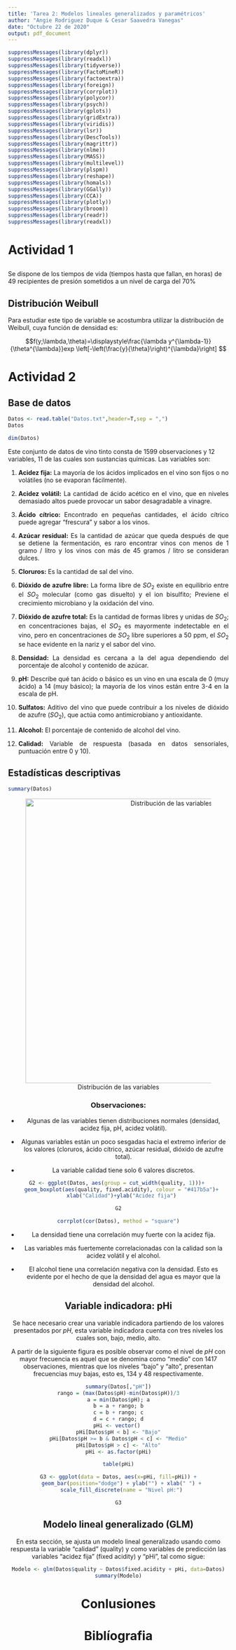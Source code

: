 ```yaml
---
title: 'Tarea 2: Modelos lineales generalizados y paramétricos'
author: "Angie Rodriguez Duque & Cesar Saavedra Vanegas"
date: "Octubre 22 de 2020"
output: pdf_document
---
```

```r
suppressMessages(library(dplyr))
suppressMessages(library(readxl))
suppressMessages(library(tidyverse))
suppressMessages(library(FactoMineR))
suppressMessages(library(factoextra))
suppressMessages(library(foreign))
suppressMessages(library(corrplot))
suppressMessages(library(polycor))
suppressMessages(library(psych))
suppressMessages(library(gplots))
suppressMessages(library(gridExtra))
suppressMessages(library(viridis))
suppressMessages(library(lsr))
suppressMessages(library(DescTools))
suppressMessages(library(magrittr))
suppressMessages(library(nlme))
suppressMessages(library(MASS))
suppressMessages(library(multilevel))
suppressMessages(library(plspm))
suppressMessages(library(reshape))
suppressMessages(library(homals))
suppressMessages(library(GGally))
suppressMessages(library(CCA))
suppressMessages(library(plotly))
suppressMessages(library(broom))
suppressMessages(library(readr))
suppressMessages(library(readxl))
```

# Actividad 1

## 

Se dispone de los tiempos de vida (tiempos hasta que fallan, en horas) de $49$ recipientes de presión sometidos a un nivel de carga del $70\%$

## Distribución Weibull

Para estudiar este tipo de variable se acostumbra utilizar la distribución de Weibull, cuya función de densidad es:

$$f(y;\lambda,\theta)=\displaystyle\frac{\lambda y^{\lambda-1}}{\theta^{\lambda}}exp \left[-\left(\frac{y}{\theta}\right)^{\lambda}\right] $$

# Actividad 2

## Base de datos 

```r
Datos <- read.table("Datos.txt",header=T,sep = ",")
Datos
```

```r
dim(Datos)
```

Este conjunto de datos de vino tinto consta de 1599 observaciones y 12 variables, 11 de las cuales son sustancias químicas. Las variables son:

<div style="text-align: justify">

1. **Acidez fija:** La mayoría de los ácidos implicados en el vino son fijos o no volátiles (no se evaporan fácilmente).

2. **Acidez volátil:** La cantidad de ácido acético en el vino, que en niveles demasiado altos puede provocar un sabor desagradable a vinagre.

3. **Ácido cítrico:** Encontrado en pequeñas cantidades, el ácido cítrico puede agregar "frescura" y sabor a los vinos.

4. **Azúcar residual:** Es la cantidad de azúcar que queda después de que se detiene la fermentación, es raro encontrar vinos con menos de 1 gramo / litro y los vinos con más de 45 gramos / litro se consideran dulces.

5. **Cloruros:** Es la cantidad de sal del vino.

6. **Dióxido de azufre libre:** La forma libre de $SO_{2}$ existe en equilibrio entre el $SO_{2}$ molecular (como gas disuelto) y el ion bisulfito; Previene el crecimiento microbiano y la oxidación del vino.

7. **Dióxido de azufre total:** Es la cantidad de formas libres y unidas de $SO_{2}$; en concentraciones bajas, el $SO_{2}$ es mayormente indetectable en el vino, pero en concentraciones de $SO_{2}$ libre superiores a 50 ppm, el $SO_{2}$ se hace evidente en la nariz y el sabor del vino.

8. **Densidad:** La densidad es cercana a la del agua dependiendo del porcentaje de alcohol y contenido de azúcar.

9. **pH:** Describe qué tan ácido o básico es un vino en una escala de 0 (muy ácido) a 14 (muy básico); la mayoría de los vinos están entre 3-4 en la escala de pH.

10. **Sulfatos:** Aditivo del vino que puede contribuir a los niveles de dióxido de azufre $(SO_{2})$, que actúa como antimicrobiano y antioxidante.

11. **Alcohol:** El porcentaje de contenido de alcohol del vino.

12. **Calidad:** Variable de respuesta (basada en datos sensoriales, puntuación entre 0 y 10).

<div/>


## Estadísticas descriptivas

```r
summary(Datos)
```

<center>
![Distribución de las variables](G1.png "Regresión local"){width=650px}

### Observaciones:

* Algunas de las variables tienen distribuciones normales (densidad, acidez fija, pH, acidez volátil).

* Algunas variables están un poco sesgadas hacia el extremo inferior de los valores (cloruros, ácido cítrico, azúcar residual, dióxido de azufre total).

* La variable calidad tiene solo 6 valores discretos.

```r
G2 <- ggplot(Datos, aes(group = cut_width(quality, 1)))+ 
  geom_boxplot(aes(quality, fixed.acidity), colour = "#417b5a")+
  xlab("Calidad")+ylab("Acidez fija")
```

```r
G2
```


```r
corrplot(cor(Datos), method = "square")
```

* La densidad tiene una correlación muy fuerte con la acidez fija.

* Las variables más fuertemente correlacionadas con la calidad son la acidez volátil y el alcohol.

* El alcohol tiene una correlación negativa con la densidad. Esto es evidente por el hecho de que la densidad del agua es mayor que la densidad del alcohol.

## Variable indicadora: pHi 

Se hace necesario crear una variable indicadora partiendo de los valores presentados por $pH$, esta variable indicadora cuenta con tres niveles los cuales son, bajo, medio, alto.

A partir de la siguiente figura es posible observar como el nivel de $pH$ con mayor frecuencia es aquel que se denomina como "medio" con 1417 observaciones, mientras que los niveles "bajo" y "alto", presentan frecuencias muy bajas, esto es, 134 y 48 respectivamente.

```r
summary(Datos[,"pH"])
rango = (max(Datos$pH)-min(Datos$pH))/3
a = min(Datos$pH); a
b = a + rango; b
c = b + rango; c
d = c + rango; d
pHi <- vector() 
pHi[Datos$pH < b] <- "Bajo"
pHi[Datos$pH >= b & Datos$pH < c] <- "Medio"
pHi[Datos$pH > c] <- "Alto"
pHi <- as.factor(pHi)
```

```r
table(pHi)

```

```r
G3 <- ggplot(data = Datos, aes(x=pHi, fill=pHi)) +
  geom_bar(position="dodge") + ylab("") + xlab(" ") +
  scale_fill_discrete(name = "Nivel pH:")
```

```r
G3
```

## Modelo lineal generalizado (GLM)

En esta sección, se ajusta un modelo lineal generalizado usando como respuesta la variable "calidad" (quality) y como variables de predicción las variables "acidez fija" (fixed acidity) y "pHi", tal como sigue:

```r
Modelo <- glm(Datos$quality ~ Datos$fixed.acidity + pHi, data=Datos)
summary(Modelo)

```



# Conlusiones

# Biblíografia 